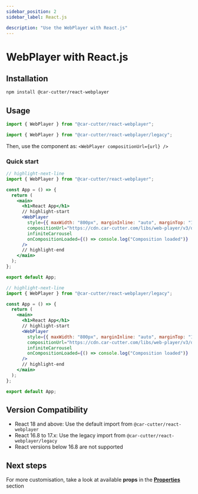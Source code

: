 ```yaml
---
sidebar_position: 2
sidebar_label: React.js

description: "Use the WebPlayer with React.js"
---
```



# WebPlayer with React.js

## Installation

```bash npm2yarn
npm install @car-cutter/react-webplayer
```

## Usage

<Tabs groupId="react-version">
  <TabItem value="react18" label="React 18+">

```javascript
import { WebPlayer } from "@car-cutter/react-webplayer";
```

  </TabItem>
  <TabItem value="react16-17" label="React 16.8 - 17.x">

```javascript
import { WebPlayer } from "@car-cutter/react-webplayer/legacy";
```

  </TabItem>
</Tabs>

Then, use the component as: `<WebPlayer compositionUrl={url} />`

### Quick start

<Tabs groupId="react-version">
  <TabItem value="react18" label="React 18+">

```jsx title="/src/App.jsx"
// highlight-next-line
import { WebPlayer } from "@car-cutter/react-webplayer";

const App = () => {
  return (
    <main>
      <h1>React App</h1>
      // highlight-start
      <WebPlayer
        style={{ maxWidth: "800px", marginInline: "auto", marginTop: "16px" }}
        compositionUrl="https://cdn.car-cutter.com/libs/web-player/v3/demos/composition.json"
        infiniteCarrousel
        onCompositionLoaded={() => console.log("Composition loaded")}
      />
      // highlight-end
    </main>
  );
};

export default App;
```

  </TabItem>
  <TabItem value="react16-17" label="React 16.8 - 17.x">

```jsx title="/src/App.jsx"
// highlight-next-line
import { WebPlayer } from "@car-cutter/react-webplayer/legacy";

const App = () => {
  return (
    <main>
      <h1>React App</h1>
      // highlight-start
      <WebPlayer
        style={{ maxWidth: "800px", marginInline: "auto", marginTop: "16px" }}
        compositionUrl="https://cdn.car-cutter.com/libs/web-player/v3/demos/composition.json"
        infiniteCarrousel
        onCompositionLoaded={() => console.log("Composition loaded")}
      />
      // highlight-end
    </main>
  );
};

export default App;
```

  </TabItem>
</Tabs>

## Version Compatibility

- React 18 and above: Use the default import from `@car-cutter/react-webplayer`
- React 16.8 to 17.x: Use the legacy import from `@car-cutter/react-webplayer/legacy`
- React versions below 16.8 are not supported

## Next steps

For more customisation, take a look at available **props** in the **[Properties](../properties.mdx)** section
